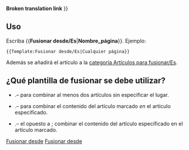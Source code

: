 <noinclude>'''Broken translation link'''{{en/-}}</noinclude>
{{es/Metaplantilla de avisos| tipo   = fusionar
| imagen = mergefrom.png
| texto  =  {{#IF: {{{1|}}} |Se ha sugerido que este artículo o sección se [http://www.wikipedia.org/wiki/es:Wikipedia:Fusiones fusione] desde <!--
                            --> ''[[Main/en/{{NAMESPACE}}:{{{1}}}|{{{1}}}]]''. ([[Main/en/{{NAMESPACE}} talk:{{{1}}}|discusión]]) | No se proporcionó el nombre de la página, arregle esto o quite la plantilla.}} }}<includeonly>{{{2|[[Category:es/Artículos para fusionar|{{PAGENAME}}]]}}}</includeonly><noinclude>

==Uso==
Escriba <nowiki>{{</nowiki>'''Fusionar desde/Es'''|'''Nombre_página'''<nowiki>}}</nowiki>. Ejemplo:
<pre>{{Template:Fusionar desde/Es|Cualquier página}}</pre>
Además se añadirá el artículo a la [[Category/es/Artículos para fusionar|categoría Artículos para fusionar/Es]].

== ¿Qué plantilla de fusionar se debe utilizar? ==
* {{en/S|Fusionar/Es}}.&ndash; para combinar al menos dos artículos sin especificar el lugar.
* {{en/S|Fusionar en/Es}}.&ndash; para combinar el contenido del artículo marcado ''en'' el artículo especificado.
* {{en/S|Fusionar desde/Es}}.&ndash; el opuesto a {{en/S|Fusionar en/Es}}; combinar el contenido del artículo especificado en el artículo marcado.

[[Category:es/Plantillas|Fusionar desde]][[Category:es/Cajas de mensajes|Fusionar desde]]</noinclude>
